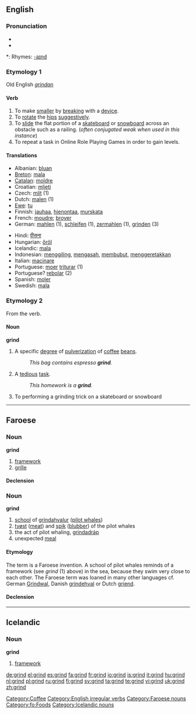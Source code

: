 ==English==

===Pronunciation===
* {{IPA|/'gɻaɪnd/}}
* {{audio|en-us-grind.ogg|Audio (US)}}

*: Rhymes: [[Rhymes:English:-aɪnd|-aɪnd]]

===Etymology 1===
Old English ''[[grindan]]''

====Verb====
{{en-verb|grinds|grinding|ground|'''[[ground]]''' or archaic '''[[grounden]]'''}}

# To make [[smaller]] by [[break]]ing with a [[device]].
# To [[rotate]] the [[hips]] [[suggestive]]ly.
# To [[slide]] the flat portion of a [[skateboard]] or [[snowboard]] across an obstacle such as a railing. (''often conjugated weak when used in this instance'')
# To repeat a task in Online Role Playing Games in order to gain levels.

====Translations====
{{top}}
* Albanian: [[bluan]]
* [[Breton]]: [[mala]]
* [[Catalan]]: [[moldre]]
* Croatian: [[mljeti]]
* Czech: [[mlít]] (1)
* Dutch: [[malen]] (1)
* [[Ewe]]: [[tu]]
* Finnish: [[jauhaa]], [[hienontaa]], [[murskata]]
* French: [[moudre]]; [[broyer]]
* German: [[mahlen]] (1), [[schleifen]] (1), [[zermahlen]] (1), [[grinden]] (3)
{{mid}}
* Hindi: [[पीसना]]
* Hungarian: [[őröl]]
* Icelandic: [[mala]]
* Indonesian: [[giling|menggiling]], [[asah|mengasah]], [[bubut|membubut]], [[geretak|menggeretakkan]]
* Italian: [[macinare]]
* Portuguese: [[moer]] [[triturar]] (1)
* Portuguese? [[rebolar]] (2)
* Spanish: [[moler]]
* Swedish: [[mala]]
{{bottom}}

===Etymology 2===
From the verb.

====Noun====
'''grind'''

# A specific [[degree]] of [[pulverization]] of [[coffee]] [[bean]]s.
#: ''This bag contains espresso '''grind'''.''
# A [[tedious]] [[task]].
#: ''This homework is a '''grind'''.''
# To performing a grinding trick on a skateboard or snowboard

[[Category:Coffee]]
[[Category:English irregular verbs]]

----

==Faroese==

===Noun===
'''grind''' {{f}}

# [[framework]]
# [[grille]]

====Declension====
{{fo-decl-noun-f2|grind}}

===Noun===
'''grind''' {{f}}

# [[school]] of [[grindahvalur]] ([[pilot whale]]s)
# [[tvøst]] ([[meat]]) and [[spik]] ([[blubber]]) of the pilot whales
# the act of pilot whaling, [[grindadráp]]
# unexpected [[meal]]

====Etymology====
{{rfc-level|Etymology not at level 3}}
The term is a Faroese invention. A school of pilot whales reminds of a framework (see ''grind'' (1) above) in the sea, because they swim very close to each other. The Faroese term was loaned in many other languages cf. German [[Grindwal]], Danish [[grindehval]] or Dutch [[griend]].

====Declension====
{{fo-decl-noun-f2|grind}}

[[Category:Faroese nouns]]
[[Category:fo:Foods]]

----

==Icelandic==

===Noun===
'''grind''' {{f}}

# [[framework]]

[[Category:Icelandic nouns]]

[[de:grind]]
[[el:grind]]
[[es:grind]]
[[fa:grind]]
[[fr:grind]]
[[io:grind]]
[[is:grind]]
[[it:grind]]
[[hu:grind]]
[[nl:grind]]
[[pl:grind]]
[[ru:grind]]
[[fi:grind]]
[[sv:grind]]
[[ta:grind]]
[[te:grind]]
[[vi:grind]]
[[uk:grind]]
[[zh:grind]]